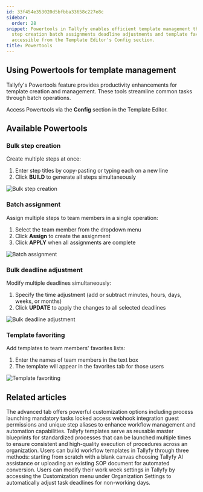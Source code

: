 ```yaml
---
id: 33f454e353020d5bfbba33658c227e8c
sidebar:
  order: 28
snippet: Powertools in Tallyfy enables efficient template management through bulk
  step creation batch assignments deadline adjustments and template favoriting features
  accessible from the Template Editor's Config section.
title: Powertools
---
```


## Using Powertools for template management

Tallyfy's Powertools feature provides productivity enhancements for template creation and management. These tools streamline common tasks through batch operations.

Access Powertools via the **Config** section in the Template Editor.

## Available Powertools

### Bulk step creation

Create multiple steps at once:
1. Enter step titles by copy-pasting or typing each on a new line
2. Click **BUILD** to generate all steps simultaneously

![Bulk step creation](https://screenshots.tallyfy.com/tallyfy%2Fpro%2Fdesktop-light-click-powertools-create-steps.png)

### Batch assignment

Assign multiple steps to team members in a single operation:
1. Select the team member from the dropdown menu
2. Click **Assign** to create the assignment
3. Click **APPLY** when all assignments are complete

![Batch assignment](https://screenshots.tallyfy.com/tallyfy%2Fpro%2Fdesktop-light-click-powertools-assign.png)

### Bulk deadline adjustment

Modify multiple deadlines simultaneously:
1. Specify the time adjustment (add or subtract minutes, hours, days, weeks, or months)
2. Click **UPDATE** to apply the changes to all selected deadlines

![Bulk deadline adjustment](https://screenshots.tallyfy.com/tallyfy%2Fpro%2Fdesktop-light-click-powertools-deadlines.png)

### Template favoriting

Add templates to team members' favorites lists:
1. Enter the names of team members in the text box
2. The template will appear in the favorites tab for those users

![Template favoriting](https://screenshots.tallyfy.com/tallyfy%2Fpro%2Fdesktop-light-click-powertools-favorite.png)


## Related articles
<CardGrid>
<LinkTitleCard header="<b>Tasks > Advanced tab</b>" href="/products/pro/tracking-and-tasks/tasks/how-can-i-utilize-tallyfys-advanced-tab-features/" > The advanced tab offers powerful customization options including process launching mandatory tasks locked access webhook integration guest permissions and unique step aliases to enhance workflow management and automation capabilities. </LinkTitleCard>
<LinkTitleCard header="<b>Documenting > Templates</b>" href="/products/pro/documenting/templates/" > Tallyfy templates serve as reusable master blueprints for standardized processes that can be launched multiple times to ensure consistent and high-quality execution of procedures across an organization. </LinkTitleCard>
<LinkTitleCard header="<b>Templates > Create a template</b>" href="/products/pro/documenting/templates/create-template/" > Users can build workflow templates in Tallyfy through three methods: starting from scratch with a blank canvas choosing Tallyfy AI assistance or uploading an existing SOP document for automated conversion. </LinkTitleCard>
<LinkTitleCard header="<b>Org Settings > Customize work week</b>" href="/products/pro/settings/org-settings/how-to-adjust-task-deadlines-to-work-week/" > Users can modify their work week settings in Tallyfy by accessing the Customization menu under Organization Settings to automatically adjust task deadlines for non-working days. </LinkTitleCard>
</CardGrid>